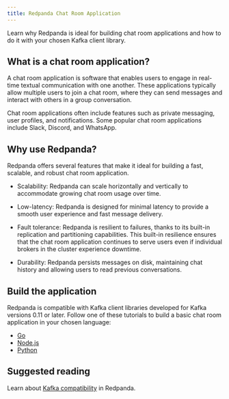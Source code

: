 ```yaml
---
title: Redpanda Chat Room Application
---
```


<head>
    <meta name="title" content="Redpanda Chat Room Application | Redpanda Docs"/>
    <meta name="description" content="Learn why Redpanda is ideal for building chat room applications and how to do it with your chosen Kafka client library."/>
    <link rel="canonical" href="https://docs.redpanda.com/docs/develop/chat-room/" />
</head>


Learn why Redpanda is ideal for building chat room applications and how to do it with your chosen Kafka client library.

## What is a chat room application?

A chat room application is software that enables users to engage in real-time textual communication with one another. These applications typically allow multiple users to join a chat room, where they can send messages and interact with others in a group conversation.

Chat room applications often include features such as private messaging, user profiles, and notifications. Some popular chat room applications include Slack, Discord, and WhatsApp.

## Why use Redpanda?

Redpanda offers several features that make it ideal for building a fast, scalable, and robust chat room application.

- Scalability: Redpanda can scale horizontally and vertically to accommodate growing chat room usage over time.

- Low-latency: Redpanda is designed for minimal latency to provide a smooth user experience and fast message delivery.

- Fault tolerance: Redpanda is resilient to failures, thanks to its built-in replication and partitioning capabilities. This built-in resilience ensures that the chat room application continues to serve users even if individual brokers in the cluster experience downtime.

- Durability: Redpanda persists messages on disk, maintaining chat history and allowing users to read previous conversations.

## Build the application

Redpanda is compatible with Kafka client libraries developed for Kafka versions 0.11 or later. Follow one of these tutorials to build a basic chat room application in your chosen language:

- [Go](../guide-go)
- [Node.js](../guide-nodejs)
- [Python](../guide-python)

## Suggested reading

Learn about [Kafka compatibility](../kafka-clients) in Redpanda.
